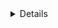 <Title>About me</Title>
<Details category="job" date="1639908645000" />

<Text>
    <b>翻訳不足で申し訳ありません！</b>
</Text>
<Text>
    My name is Eugene, my main direction is frontend development,{' '}
    <b> stack Next(React), Apollo.</b>
    <br />
    I am engaged in web development since 2019, previously engaged
    <br /> in php development in particular the creation of online stores, CRM systems,{' '}
    <br />
    e-commerce, food delivery and more.
</Text>
<Text>
    Now I am actively developing SPA, SSR, Daap applications, also backend
    development <br /> by creating REST API and Graphql.
</Text>

<Label>Tools and technologies</Label>
<Text>
    When developing the frontend part, I use{' '}
    <b>
        Next.js(React), redux/zustand/apollo <br />
    </b>{' '}
    (depending on the project),
    <b>typescript(javascript)</b> as the main technologies.
    <br />
    For styling <b>styled-components, sass, module(css/scss), emotion</b>.
    <br />
    For isolated display of components <b>storybook</b>.
    <br />
    Localization of projects using libraries <b>i18n</b>.
</Text>
<Text>
    The structure of projects according to the methodology{' '}
    <a href="https://feature-sliced.design" target="_blank">
        feature-sliced
    </a>
    .
    <br />
    Commits by <a
        href="https://www.conventionalcommits.org/en/v1.0.0"
        target="_blank"
    >
        Conventional Commits
    </a>
    , working with git flow branches.
    <br />
    Writing a dockerfile for an application.
    <br />
</Text>
<Text>
    As extensions and additional tools: Prettier, Eslint, GitLens, Apollo
    Graphql.
</Text>

<Label>More</Label>

<Text>
    <b>Frontend</b>
</Text>
<List>
    <li>TypeScript / JavaScript (ES6+) NextJS / ReactJS</li>
    <li>
        Apollo / Redux Toolkit / Redux / Redux Saga / Redux Thunk / Zustand /
        React Context
    </li>
    <li>
        Reselect React Hook Form / Formik SCSS / styled-components / CSS Modules
        / emotion
    </li>
    <li>
        UI / Semantic UI / Twitter Bootstrap / Ant Design / Webpack / Rollup
    </li>
    <li>Profiler</li>
    <li>Optimizing Perfomance / Code Splitting / Prettier</li>
</List>

<Text>
    <b>Backend</b>
</Text>
<List>
    <li>Node.JS / Nest.JS / Express / GraphQL</li>
    <li> TypeORM / MongoDB / Mongoose / Prisma / Redis</li>
    <li> JWT / PassportJS </li>
</List>

<Text>
    <b>Blockchain</b>
</Text>
<List>
    <li>Remix</li>
    <li>Solidity</li>
    <li>Truffle</li>
    <li>Mocha(tests)</li>
    <li>*Multi-blockchain development</li>
</List>
<Text>
    <b>Other skills</b>
</Text>
<List>
    <li>Vue</li>
    <li>Jest</li>
    <li>Git / GitHub / Bitbucket / GitLab </li> <li> Docker, CI/CD </li>
    <li> React Native </li>
    <li> Jira, Confluence, Notion, Azure</li>
</List>

<Label>Contact me</Label>
<Text>You can find my contacts in the footer of the page!</Text>

